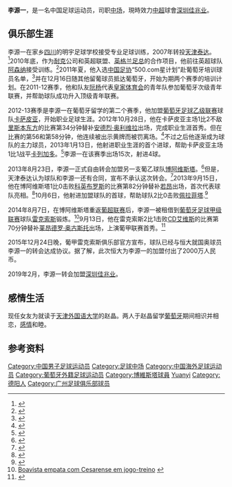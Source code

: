 {{noteta|G1=足球}}
{{infobox Football biography
| playername= 李源一
| image =李源一.png
| fullname = 李源一
| dateofbirth = {{Birth date and age|1993|8|28}}
| cityofbirth = [[四川省|四川省]][[德阳市|德阳市]][[中江县|中江县]]
| countryofbirth = [[中国|中国]]
| currentclub = [[深圳足球俱乐部|深圳]]
| clubnumber = 
| height = {{height|m=1.80}}
| position = [[中场_(足球)|中场]]
| youthyears1 = 2004-2006
| youthclubs1 = 明宇足球学校
| youthyears2 = 2007-2013
| youthclubs2 = [[天津泰达足球俱乐部|天津泰达]]
| youthyears3 = 2010-2011
| youthclubs3 = → [[阿森纳足球俱乐部|阿森纳]]（租借）
| youthyears4 = 2011-2012
| youthclubs4 = → [[Real_Sport_Clube|皇家体育会]]（租借）
| years1 = 2012-2013
| clubs1 = → [[Casa_Pia_A.C.|卡萨皮亚]]（租借）
| caps1 = 15
| goals1 = 4
| years2 = 2013-2015
| clubs2 = [[博維斯塔足球會|博阿维斯塔]] 
| caps2 = 19
| goals2 = 2
| years3 = 2014-2015
| clubs3 = → [[歷索斯體育俱樂部|雷克索斯]]（租借）
| caps3 = 29
| goals3 = 2
| years4 = 2016
| clubs4 = [[廣州恆大淘寶足球俱樂部|廣州恆大淘寶]]
| caps4 = 2
| goals4 = 0
| years5 = 2016
| clubs5 = → [[天津泰達足球俱樂部|天津泰达]]（租借）
| caps5 = 8
| goals5 = 1
| years6 = 2017-2018
| clubs6 = [[天津泰達足球俱樂部|天津泰达]]
| caps6 = 47
| goals6 = 6
| years7 = 2019-
| clubs7 = [[深圳足球俱乐部|深圳]]
| caps7 = 65
| goals7 = 4
| nationalyears1 = 2011-2012
| nationalteam1 = [[中国国青队|中国国青队]]
| nationalcaps1 = 9
| nationalgoals1 = 5
| nationalyears2 = 2013-
| nationalteam2 = [[中国国奥队|中国U22]]
| nationalcaps2 = 11
| nationalgoals2 = 2
| pcupdate = 2022年1月4日
| ntupdate = 
}}
'''李源一'''{{BD|1993年|8月28日|||Li, Yuanyi}}，是一名中国足球运动员，司职[[中场|中场]]，現時效力[[中超|中超]]球會[[深圳市足球俱乐部|深圳佳兆业]]。

==俱乐部生涯==
李源一在家乡[[四川|四川]]的明宇足球学校接受专业足球训练，2007年转投[[天津泰达足球俱乐部|天津泰达]]。<ref>{{Cite web |url=http://sports.163.com/12/0124/19/7OIB818C00051C89.html |title=泰达小将葡萄牙留洋 新年无鞭炮无春晚无家人陪 |access-date=2013-08-23 |archive-url=https://web.archive.org/web/20150716204116/http://sports.163.com/12/0124/19/7OIB818C00051C89.html |archive-date=2015-07-16 |dead-url=yes }}</ref>2010年底，作为[[耐克|耐克]]公司和英超联盟、[[英格兰足总|英格兰足总]]的合作项目，他前往英超球队[[阿森纳足球俱乐部|阿森纳]]接受训练。<ref>{{Cite web |url=http://sports.sina.com.cn/j/2010-11-22/05135326819.shtml |title=中国天才球星飞进阿森纳 有望加盟引足协高度重视 |access-date=2013-08-23 |archive-date=2018-10-06 |archive-url=https://web.archive.org/web/20181006084906/http://sports.sina.com.cn/j/2010-11-22/05135326819.shtml |dead-url=no }}</ref>2011年夏，他入选[[中国足协|中国足协]]“500.com星计划”赴葡萄牙培训球员名单，<ref>{{Cite web |url=http://www.fa.org.cn/bulletin/young/2011-08-30/360561.html |title=关于公布中国青少年球员赴葡萄牙培训名单的通知 |access-date=2013-08-23 |archive-date=2015-09-24 |archive-url=https://web.archive.org/web/20150924005526/http://www.fa.org.cn/bulletin/young/2011-08-30/360561.html |dead-url=no }}</ref>并在12月16日随其他留葡球员抵达葡萄牙，开始为期两个赛季的培训计划。在2011-12赛季，他和队友[[阮杨|阮杨]]代表[[Real_Sport_Clube|皇家体育会]]的青年队参加葡萄牙次级青年联赛，并帮助球队成功升入顶级青年联赛。

2012-13赛季是李源一在葡萄牙留学的第二个赛季，他加盟[[葡萄牙足球乙级联赛|葡萄牙足球乙级联赛]]球队[[Casa_Pia_A.C.|卡萨皮亚]]，开始职业足球生涯。2012年10月28日，他在卡萨皮亚主场1比2不敌[[Clube_Oriental_de_Lisboa|里斯本东方]]的比赛第34分钟替补[[André_Filipe_Silva_Oliveira|安德烈·奥利维拉]]出场，完成职业生涯首秀。但在比赛的第56和第58分钟，他连续被出示黄牌而被罚离场。<ref>{{Cite web |url=http://www.soccerway.com/matches/2012/10/28/portugal/ii-divisao/casa-pia-ac/clube-oriental-lisboa/1368063 |title=Casa Pia 1 - 2 Oriental Lisboa |access-date=2013-08-23 |archive-date=2019-12-16 |archive-url=https://web.archive.org/web/20191216140939/https://www.soccerway.com/matches/2012/10/28/portugal/ii-divisao/casa-pia-ac/clube-oriental-lisboa/1368063/ |dead-url=no }}</ref>不过之后他逐渐成为球队的主力球员，2013年1月13日，他射进职业生涯的首个进球，帮助卡萨皮亚主场1比1战平[[A.D._Carregado|卡列加多]]。<ref>{{Cite web |url=http://www.soccerway.com/matches/2013/01/13/portugal/ii-divisao/casa-pia-ac/ad-carregado/1368130 |title=Casa Pia 1 - 1 Carregado |access-date=2013-08-23 |archive-date=2019-12-21 |archive-url=https://web.archive.org/web/20191221004404/https://www.soccerway.com/matches/2013/01/13/portugal/ii-divisao/casa-pia-ac/ad-carregado/1368130/ |dead-url=no }}</ref>李源一在该赛季出场15次，射进4球。

2013年8月23日，李源一正式自由转会加盟另一支葡乙球队[[博維斯塔足球會|博阿维斯塔]]。<ref>{{Cite web |url=http://sports.sina.com.cn/j/2013-08-23/18566738536.shtml |title=前葡超冠军宣布签泰达新星 U22国足主力曾单场3球 |access-date=2013-08-23 |archive-date=2020-01-22 |archive-url=https://web.archive.org/web/20200122185820/http://sports.sina.com.cn/j/2013-08-23/18566738536.shtml |dead-url=no }}</ref>但是，天津泰达认为球队和李源一还有合同，宣布不承认这次转会。<ref>{{Cite web |url=http://sports.sina.com.cn/j/2013-08-24/00006739017.shtml |title=天津泰达称与李源一有合同 转会存争议或上诉FIFA |access-date=2013-08-27 |archive-date=2020-02-24 |archive-url=https://web.archive.org/web/20200224174020/http://sports.sina.com.cn/j/2013-08-24/00006739017.shtml |dead-url=no }}</ref>2013年9月15日，他在博阿维斯塔1比0击败[[Sporting_Clube_de_Coimbrões|科英布罗斯]]的比赛第82分钟替补[[João_Beirão|若昂]]出场，首次代表球队亮相。<ref>{{Cite web |url=http://www.zerozero.pt/jogo.php?id=2865488 |title=SC Coimbrões 0-1 Boavista |access-date=2014-09-25 |archive-date=2019-08-11 |archive-url=https://web.archive.org/web/20190811220639/http://www.zerozero.pt/jogo.php?id=2865488 |dead-url=no }}</ref>10月6日，他射进加盟球队的首球，帮助球队2比0击败[[F.C._Perafita|佩拉菲塔]].<ref>{{Cite web |url=http://www.zerozero.pt/jogo.php?id=2865497 |title=Perafita 0-2 Boavista |access-date=2014-09-25 |archive-date=2019-08-11 |archive-url=https://web.archive.org/web/20190811171333/http://www.zerozero.pt/jogo.php?id=2865497 |dead-url=no }}</ref>

2014年8月7日，在博阿维斯塔重返[[葡超联赛|葡超联赛]]后，李源一被租借到[[葡萄牙足球甲级联赛|葡萄牙足球甲级联赛]]球队[[歷索斯體育俱樂部|雷克索斯]]锻炼。<ref>[http://www.espbr.com/noticias/boavista-empata-cesarense-jogo-treino_futebol Boavista empata com Cesarense em jogo-treino] {{webarchive|url=https://archive.is/20140925095717/http://www.espbr.com/noticias/boavista-empata-cesarense-jogo-treino_futebol |date=2014-09-25 }}</ref>9月13日，他在雷克索斯2比1击败[[CD艾维斯|CD艾维斯]]的比赛第70分钟替补[[Leandro_Augusto_da_Silva|莱昂德罗·奥古斯托]]出场，上演葡甲联赛首秀。<ref>{{Cite web |url=http://www.soccerway.com/matches/2014/09/13/portugal/liga-de-honra/leixoes/desportivo-aves/1756905 |title=Leixões 2 - 1 C.D. Aves |access-date=2014-09-25 |archive-date=2019-12-20 |archive-url=https://web.archive.org/web/20191220152537/https://www.soccerway.com/matches/2014/09/13/portugal/liga-de-honra/leixoes/desportivo-aves/1756905/ |dead-url=no }}</ref>

2015年12月24日晚，葡甲雷克索斯俱乐部官方宣布，球队已经与恒大就国奥球员李源一的转会达成协议。据了解，此次恒大为李源一的加盟付出了2000万人民币。

2019年2月，李源一转会加盟[[深圳佳兆业|深圳佳兆业]]。

==感情生活==
现任女友为就读于[[天津外国语大学|天津外国语大学]]的赵晶。两人于赵晶留学[[葡萄牙|葡萄牙]]期间相识并相恋，[[感情|感情]]和睦。

==参考资料==
{{reflist}}

{{2016年亚足联U23锦标赛中国参赛名单}}
{{2016年中超分类名单广州恒大}}
{{2016年中超分类名单天津}}
{{2017年中超分类名单天津泰达}}
{{2018年中超分类名单天津泰达}}
{{2019年中超分类名单深圳}}


{{DEFAULTSORT:Li, Yuanyi}}
[[Category:中国男子足球运动员|Category:中国男子足球运动员]]
[[Category:足球中场|Category:足球中场]]
[[Category:中国海外足球运动员|Category:中国海外足球运动员]]
[[Category:葡萄牙外籍足球运动员|Category:葡萄牙外籍足球运动员]]
[[Category:博維斯塔球員|Category:博維斯塔球員]]
[[Category:李姓|Yuanyi]]
[[Category:德阳人|Category:德阳人]]
[[Category:广州足球俱乐部球员|Category:广州足球俱乐部球员]]